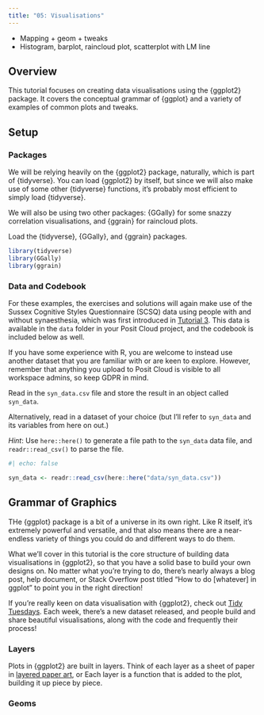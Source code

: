 ```yaml
---
title: "05: Visualisations"
---
```


- Mapping + geom + tweaks
- Histogram, barplot, raincloud plot, scatterplot with LM line

## Overview

This tutorial focuses on creating data visualisations using the {ggplot2} package. It covers the conceptual grammar of {ggplot} and a variety of examples of common plots and tweaks. 

## Setup

### Packages

We will be relying heavily on the {ggplot2} package, naturally, which is part of {tidyverse}. You can load {ggplot2} by itself, but since we will also make use of some other {tidyverse} functions, it's probably most efficient to simply load {tidyverse}.

We will also be using two other packages: {GGally} for some snazzy correlation visualisations, and {ggrain} for raincloud plots.

::: {.callout-note appearance="minimal" title="Exercise"}

Load the {tidyverse}, {GGally}, and {ggrain} packages.

::: {.callout-note collapse="true" title="Solution"}

```r
library(tidyverse)
library(GGally)
library(ggrain)
```
:::
:::

### Data and Codebook

For these examples, the exercises and solutions will again make use of the Sussex Cognitive Styles Questionnaire (SCSQ) data using people with and without synaesthesia, which was first introduced in [Tutorial 3](../psychrlogy/01_fundRmentals/03_datasets.qmd#codebook). This data is available in the `data` folder in your Posit Cloud project, and the codebook is included below as well. 

If you have some experience with R, you are welcome to instead use another dataset that you are familiar with or are keen to explore. However, remember that anything you upload to Posit Cloud is visible to all workspace admins, so keep GDPR in mind.

::: {.callout-note appearance="minimal" title="Exercise"}

Read in the `syn_data.csv` file and store the result in an object called `syn_data`. 

Alternatively, read in a dataset of your choice (but I'll refer to `syn_data` and its variables from here on out.)

*Hint*: Use `here::here()` to generate a file path to the `syn_data` data file, and `readr::read_csv()` to parse the file.

::: {.callout-note collapse="true" title="Solution"}

```r
#| echo: false

syn_data <- readr::read_csv(here::here("data/syn_data.csv"))
```
:::
:::

## Grammar of Graphics

THe {ggplot} package is a bit of a universe in its own right. Like R itself, it's extremely powerful and versatile, and that also means there are a near-endless variety of things you could do and different ways to do them.

What we'll cover in this tutorial is the core structure of building data visualisations in {ggplot2}, so that you have a solid base to build your own designs on. No matter what you're trying to do, there's nearly always a blog post, help document, or Stack Overflow post titled "How to do [whatever] in ggplot" to point you in the right direction!

::: {.callout-tip title="}

If you're really keen on data visualisation with {ggplot2}, check out [Tidy Tuesdays](https://www.tidytuesday.com/). Each week, there's a new dataset released, and people build and share beautiful visualisations, along with the code and frequently their process!

:::

### Layers

Plots in {ggplot2} are built in layers. Think of each layer as a sheet of paper in [layered paper art](https://www.youtube.com/watch?v=yxI6SkdrgC4), or  Each layer is a function that is added to the plot, building it up piece by piece. 

### Geoms

### 